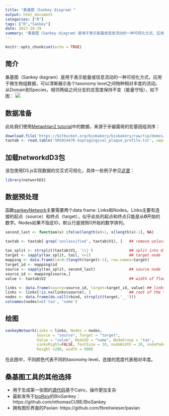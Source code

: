 ```yaml
---
title: "桑基图（Sankey diagram）"
output: html_document
categories: ["R"]
tags: ["R","Sankey"]
date: 2017-10-29
summary: "桑基图（Sankey diagram）是用于表示能量或信息流动的一种可视化方式，应用于微生物组数据，可以清晰展示各个taxonomy level之间物种相对丰度的流动。从Domain到Species，相邻两级之间分支的总宽度保持不变（能量守恒），如下图"
---
```


```r
knitr::opts_chunk$set(echo = TRUE)
```

## 简介

桑基图（Sankey diagram）是用于表示能量或信息流动的一种可视化方式，应用于微生物组数据，可以清晰展示各个taxonomy level之间物种相对丰度的流动。从Domain到Species，相邻两级之间分支的总宽度保持不变（能量守恒），如下图：
![](https://user-images.githubusercontent.com/13619847/30794024-6e688e3a-a1f8-11e7-894a-4c2924890bb6.png)

## 数据准备
此处我们使用[Metaphlan2 tutorial](https://bitbucket.org/biobakery/biobakery/wiki/metaphlan2)中的数据，来源于牙龈菌斑的宏基因组测序：
```r
download.file('https://bitbucket.org/biobakery/biobakery/raw/tip/demos/biobakery_demos/data/metaphlan2/output/SRS014476-Supragingival_plaque_profile.txt', destfile = 'SRS014476-Supragingival_plaque_profile.txt')
taxtab <- read.table('SRS014476-Supragingival_plaque_profile.txt', sep='\t', stringsAsFactors=FALSE)
```
## 加载networkdD3包
该包使用D3.js实现数据的交互式可视化，具体一些例子参见[这里](https://christophergandrud.github.io/networkD3/)：
```r
library(networkD3)
```
## 数据预处理
函数[sankeyNetwork](https://www.rdocumentation.org/packages/networkD3/versions/0.4/topics/sankeyNetwork)主要需要两个data frame: Links和Nodes。Links主要有连接的起点（source）和终点（target），似乎此处的起点和终点只能是从**0**开始的数字。Nodes如果不指定ID，默认行是按照0开始的数字排列。
```r
second_last <- function(x) ifelse(length(x)>1, x[length(x)-1], NA)

taxtab <- taxtab[-grep('unclassified', taxtab$V1), ]   ## remove unlassified taxa
 
tax_split <- strsplit(taxtab$V1, '\\|')                ## split into different taxonomy levels
target <- sapply(tax_split, tail, n=1)                 ## target node
mapping <- data.frame(id=0:(length(target)-1), row.names=target)
target_id <- mapping$id
source <- sapply(tax_split, second_last)               ## source node
source_id <- mapping[source,]
value <- taxtab$V2                                     ## width of flow

links <- data.frame(source=source_id, target=target_id, value) ## links
links <- links[!is.na(links$source), ]                 ## root of the tree has no parent (source)
nodes <- data.frame(do.call(rbind, strsplit(target,'__')))
colnames(nodes)=c('tax', 'name')
```

## 绘图
```r
sankeyNetwork(Links = links, Nodes = nodes, 
              Source = "source", Target = "target", 
              Value = "value", NodeID = "name", NodeGroup = 'tax',
              sinksRight=FALSE, fontSize = 10, nodeWidth = 20, nodePadding=40, 
              height =200, width = 900)
```
在此图中，不同颜色代表不同的taxonomy level，连接的宽度代表相对丰度。

## 桑基图工具的其他选择
 - 用于生成第一张图的[源代码](https://github.com/BetaCollins/Sankey)基于Cairo，操作更加复杂
 - 最新发布于[bioRxiv](https://www.biorxiv.org/content/early/2017/09/20/191767)的BioSankey：https://github.com/nthomasCUBE/BioSankey
 - 拥有图形界面的Pavian: https://github.com/fbreitwieser/pavian
